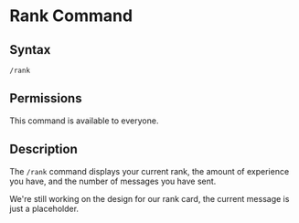 
# Rank Command

## Syntax

```
/rank
```

## Permissions

This command is available to everyone.

## Description

The `/rank` command displays your current rank, the amount of experience you have, and the number of messages you have sent.

<Callout type="info" emoji="ℹ️">
	We're still working on the design for our rank card, the current message is
	just a placeholder.
</Callout>
